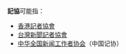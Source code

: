 '''記協'''可能指：
*[[香港記者協會|香港記者協會]]
*[[台灣新聞記者協會|台灣新聞記者協會]]
*[[中华全国新闻工作者协会|中华全国新闻工作者协会]]（中国记协）
{{disambig|Cat=組織機構消歧義}}